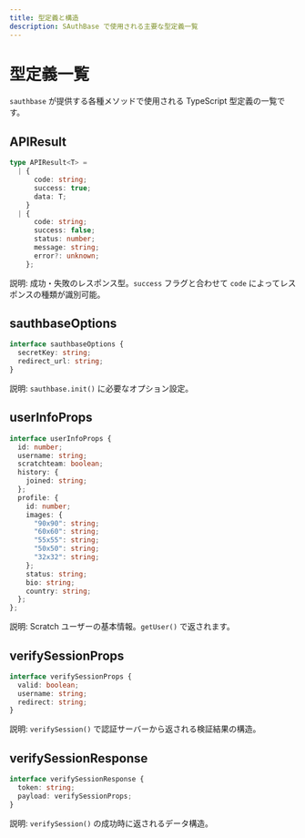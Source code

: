 ```yaml
---
title: 型定義と構造
description: SAuthBase で使用される主要な型定義一覧
---
```


# 型定義一覧

`sauthbase` が提供する各種メソッドで使用される TypeScript 型定義の一覧です。

## APIResult

```ts
type APIResult<T> =
  | {
      code: string;
      success: true;
      data: T;
    }
  | {
      code: string;
      success: false;
      status: number;
      message: string;
      error?: unknown;
    };
```

説明: 成功・失敗のレスポンス型。`success` フラグと合わせて `code` によってレスポンスの種類が識別可能。

## sauthbaseOptions

```ts
interface sauthbaseOptions {
  secretKey: string;
  redirect_url: string;
}
```

説明: `sauthbase.init()` に必要なオプション設定。

## userInfoProps

```ts
interface userInfoProps {
  id: number;
  username: string;
  scratchteam: boolean;
  history: {
    joined: string;
  };
  profile: {
    id: number;
    images: {
      "90x90": string;
      "60x60": string;
      "55x55": string;
      "50x50": string;
      "32x32": string;
    };
    status: string;
    bio: string;
    country: string;
  };
};
```

説明: Scratch ユーザーの基本情報。`getUser()` で返されます。

## verifySessionProps

```ts
interface verifySessionProps {
  valid: boolean;
  username: string;
  redirect: string;
}
```

説明: `verifySession()` で認証サーバーから返される検証結果の構造。

## verifySessionResponse

```ts
interface verifySessionResponse {
  token: string;
  payload: verifySessionProps;
}
```

説明: `verifySession()` の成功時に返されるデータ構造。
